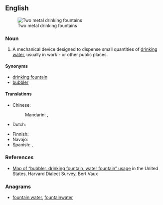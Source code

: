 ==English==
[[Image:Water fountains - two stainless steel.jpg|thumb|Two metal drinking fountains]]

===Noun===
{{en-noun}}

# A mechanical device designed to dispense small quantities of [[drinking water]], usually in work - or other public places.

====Synonyms====
* [[drinking fountain]]
* [[bubbler]] {{qualifier|dialectal}}

====Translations====
{{trans-top|device designed to dispense drinking water}}
* Chinese:
*: Mandarin: {{t|cmn|飲水機|sc=Hani}}, {{t|cmn|饮水机|tr=yǐnshuǐjī|sc=Hani}}
* Dutch: {{t-|nl|drinkfontein}}
{{trans-mid}}
* Finnish: {{t-|fi|juoma-allas}}
* Navajo: {{tø|nv|tó háálínígi}}
* Spanish: {{t-|es|fuente de agua|f}}, {{t+|es|fuente|f}}
{{trans-bottom}}

===References===
* [http://csumc.wisc.edu/wep/map.htm Map of “bubbler, drinking fountain, water fountain” usage] in the United States, Harvard Dialect Survey, Bert Vaux

===Anagrams===
* [[fountain water#English|fountain water]], [[fountainwater#English|fountainwater]]